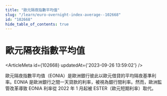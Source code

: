 ```yaml
---
title: "歐元隔夜指數平均值"
slug: "/learn/euro-overnight-index-average--102668"
id: "102668"
hide_table_of_contents: true
---
```



# 歐元隔夜指數平均值

<ArticleMeta id={102668} updatedAt={'2023-09-26 13:59:02'} />
<div className='border-solid border-b border-t-0 my-4 border-[var(--ifm-color-gray-300)]' />

歐元隔夜指數平均值（EONIA）是歐洲銀行彼此以歐元借貸的平均隔夜基準利率。EONIA 是歐洲銀行之間一天貸款的利率，被視為銀行間利率。然而，歐洲監管改革導致 EONIA 利率從 2022 年 1 月起被 ESTER（歐元短期利率）取代。
